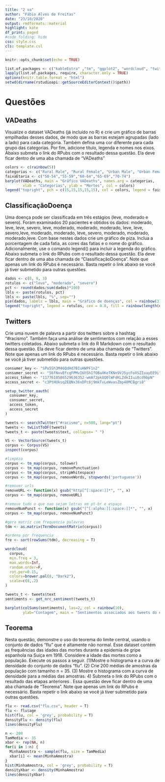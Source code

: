```yaml
---
title: "2 va"
author: "Fábio Alves de Freitas"
date: "23/10/2020"
output: rmdformats::material
highlight: kate
df_print: paged
#code_folding: hide
css: style.css
cls: template.csl
---
```


```r
knitr::opts_chunk$set(echo = TRUE)
```


```r
list.of.packages <- c("kableExtra" ,"tm", "ggplot2", "wordcloud", "twitteR", "dplyr", "tidyr", "readr", "knitr", "syuzhet")
lapply(list.of.packages, require, character.only = TRUE)
options(knitr.table.format = "html")
setwd(dirname(rstudioapi::getSourceEditorContext()$path))
```

# Questões {.tabset}

## VADeaths 

Visualize o dataset VADeaths (já incluído no R) e crie um gráfico de barras empilhadas desses dados, de modo que as barras estejam agrupadas (lado a lado) para cada categoria. Também defina uma cor diferente para cada grupo das categorias. Por fim, adicione título, legenda e nomes nos eixos. Abaixo submeta o link do RPubs com o resultado dessa questão. Ela deve ficar dentro de uma aba chamada de "VADeaths"


```r
colors <- c(rainbow(5))
categorias <- c("Rural Male", "Rural Female", "Urban Male", "Urban Female")
faixaEtaria <- c("50-54","55-59","60-64","65-69","70-74")
barplot(VADeaths, main = "Gráfico VADeaths", names.arg = categorias, 
        xlab = "Categorias", ylab = "Mortes", col = colors)
legend("topright", pch = c(15,15,15,15,15), col = colors, legend = faixaEtaria)
```
  

## ClassificaçãoDoença

Uma doença pode ser classificada em três estágios (leve, moderado e severo). Foram examinados 20 pacientes e obtidos os dados: moderado, leve, leve, severo, leve, moderado, moderado, moderado, leve, leve, severo,leve, moderado, moderado, leve, severo, moderado, moderado, moderado,leve. Com base nestes dados crie um gráfico de piza. Inclua a porcentagem de cada fatia, as cores das fatias e o nome do gráfico. Adicionalmente, use o comando legend() para incluir a legenda do gráfico. Abaixo submeta o link do RPubs com o resultado dessa questão. Ela deve ficar dentro de uma aba chamada de "ClassificaçãoDoença". Note que apenas um link do RPubs é necessário. Basta repetir o link abaixo se você já tiver submetido para outras questões.

```r
dados <- c(8, 9, 3)
rotulos <- c("leve", "moderado", "severo")
pct <- round(dados/sum(dados)*100)
lbls <- paste(rotulos, pct)
lbls <- paste(lbls, "%", sep="")
pie(dados, labels = lbls, main = "Gráfico de doenças", col = rainbow(3))
legend("topright", legend = rotulos, cex = 0.8, fill = rainbow(length(dados)))
```


## Twitters 

Crie uma nuvem de palavra a partir dos twitters sobre a hashtag "#racismo". Também faça uma análise de sentimentos com relação a esses twitters coletados. Abaixo submeta o link do R Markdown com o resultado dessa questão. Ela deve ficar dentro de uma aba chamada de "Twitters". Note que apenas um link do RPubs é necessário. Basta repetir o link abaixo se você já tiver submetido para outras questões. 


```r
consumer_key <- "SPo5Sh3M46QdHd7BIuHWPF1n2"
consumer_secret <- "56fNxvBfcqFPMvI6hShIfOBaXKeTKNn9VJ5ycFoXSZIuayEE9i"
access_token <- "1177610586529636352-wmAf2pkUQ0lWFdKLZdkIIui0cd9bpN"
access_secret <- "c3PtHUksqZEQNx36xDPc8j9mkTvLeWvasZbp40MCBgri8"
```


```r
setup_twitter_oauth(
  consumer_key, 
  consumer_secret, 
  access_token, 
  access_secret
)

tweets <- searchTwitter("#racismo", n=500, lang="pt")
tweets <- twListToDF(tweets)
tweets_t <- paste(tweets$text, collapse= " ")

VS <- VectorSource(tweets_t)
corpus <- Corpus(VS)
inspect(corpus)

#limpeza
corpus <- tm_map(corpus, tolower)
corpus <- tm_map(corpus, removePunctuation)
corpus <- tm_map(corpus, stripWhitespace)
corpus <- tm_map(corpus, removeWords, stopwords('portuguese'))

#remover urls
removeURL <- function(x) gsub("http[^[:space:]]*", "", x)
corpus <- tm_map(corpus, removeURL)

#remove tudo o que nao sejam letras em pt-br e espaço
removeNumPunct <- function(x) gsub("[^[:alpha:][:space:]]*", "", x)
corpus <- tm_map(corpus, removeNumPunct)

#gera matriz com frequencia palavras
tdm <- as.matrix(TermDocumentMatrix(corpus))

#ordena por frequencia
fre <- sort(rowSums(tdm), decreasing = T)

wordcloud(
  corpus, 
  min.freq = 3,
  max.words=Inf,
  random.order=F,
  rot.per=0.15,
  colors=brewer.pal(8, "Dark2"),
  scale=c(8,.2)
)

```

```r
tweets_t <- tweets$text
sentiments <- get_nrc_sentiment(tweets_t)
```

```r
barplot(colSums(sentiments), las=2, col = rainbow(10),
        ylab="Contagem", main = "Sentimentos associados aos tweets do #racismo")
```


## Teorema

Nesta questão, demonstre o uso do teorema do limite central, usando o conjunto de dados "flu" que é altamente não normal. Esse dataset contém as frequências das idades das mortes durante a epidemia de gripe espanhola na Suíça em 1918. Considere a idade das mortes como a população. Execute os passos a seguir. (1)Mostre o histograma e a curva de densidade do conjunto de dados "flu". (2) Crie 200 médias de amostras da população com tamanho n = 35. (3) Mostre o histograma com a curva de densidade para a médias das amostras. 4) Submeta o link do RPubs com o resultado das etapas anteriores . Essa questão deve ficar dentro de uma aba chamada de "Teorema". Note que apenas um link do RPubs é necessário. Basta repetir o link abaixo se você já tiver submetido para outras questões.

```r
flu <- read.csv("flu.csv", header = T)
flu <- flu$age
hist(flu, col = 'grey', probability = T)
densityFlu <- density(flu)
lines(densityFlu)
```

```r
n <- 200
TamMedia <- 35
xbar <- rep(NA, n)
for(i in 1:n) {
  MinhaAmostra <- sample(flu, size = TamMedia)
  xbar[i] <- mean(MinhaAmostra)
}
hist(MinhaAmostra, col = 'grey', probability = T)
densityXbar <- density(MinhaAmostra)
lines(densityXbar)
```


